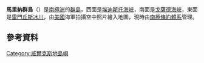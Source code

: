 {{coord|66|1|S|101|9|E|source:GNIS|display=title}}

'''馬里納群島'''（{{lang-en|Mariner Islands}}）是[[南極洲|南極洲]]的[[群島|群島]]，西面是[[埃迪斯托海峽|埃迪斯托海峽]]，南面是[[戈薩德海峽|戈薩德海峽]]，東面是[[雷門丘斯冰川|雷門丘斯冰川]]，由[[美國|美國]]海軍拍攝空中照片繪入地圖，現時由[[南極條約體系|南極條約體系]]管理。

==參考資料==
{{cite gnis | type = antarid | id = 9409| name = Mariner Islands | accessdate = 2013-08-06}}

{{DEFAULTSORT:Mariner Islands}}
[[Category:威爾克斯地島嶼|Category:威爾克斯地島嶼]]


{{WilkesLand-geo-stub}}
